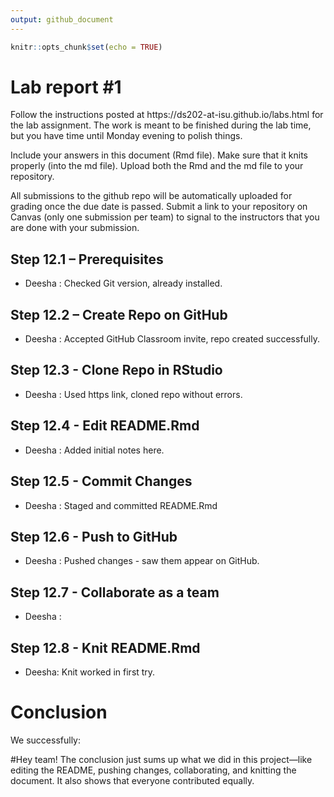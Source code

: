 ```yaml
---
output: github_document
---
```


<!-- README.md is generated from README.Rmd. Please edit the README.Rmd file -->


```r
knitr::opts_chunk$set(echo = TRUE)
```

# Lab report #1

Follow the instructions posted at https://ds202-at-isu.github.io/labs.html for the lab assignment. The work is meant to be finished during the lab time, but you have time until Monday evening to polish things.

Include your answers in this document (Rmd file). Make sure that it knits properly (into the md file). Upload both the Rmd and the md file to your repository.  

All submissions to the github repo will be automatically uploaded for grading once the due date is passed.
Submit a link to your repository on Canvas (only one submission per team) to signal to the instructors that you are done with your submission.

##  Step 12.1 – Prerequisites
- Deesha : Checked Git version, already installed. 




## Step 12.2 – Create Repo on GitHub
- Deesha :  Accepted GitHub Classroom invite, repo created successfully. 



## Step 12.3 - Clone Repo in RStudio 
- Deesha : Used https link, cloned repo without errors.



## Step 12.4 - Edit README.Rmd
- Deesha : Added initial notes here.


## Step 12.5 - Commit Changes
- Deesha : Staged and committed README.Rmd



## Step 12.6 - Push to GitHub
- Deesha : Pushed changes - saw them appear on GitHub.



## Step 12.7 - Collaborate as a team 
- Deesha : 


## Step 12.8 - Knit README.Rmd
- Deesha: Knit worked in first try.


# Conclusion
We successfully:

#Hey team! The conclusion just sums up what we did in this project—like editing the README, pushing changes, collaborating, and knitting the document. It also shows that everyone contributed equally.

